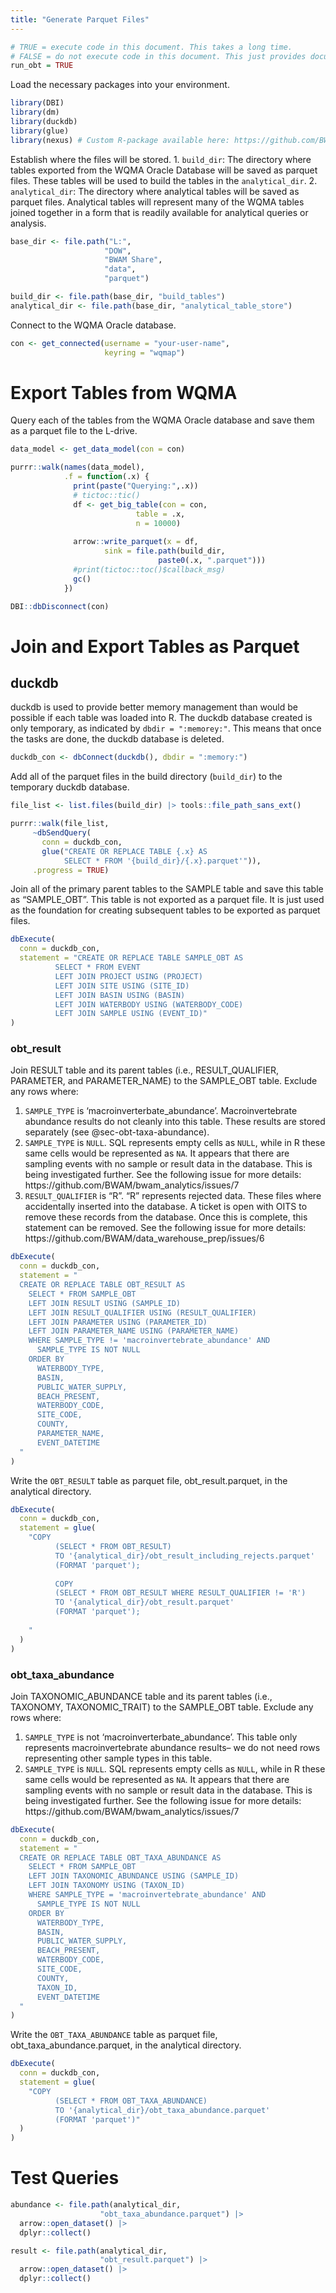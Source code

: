 ```yaml
---
title: "Generate Parquet Files"
---
```


```r
# TRUE = execute code in this document. This takes a long time.
# FALSE = do not execute code in this document. This just provides documentation of the process.
run_obt = TRUE
```

Load the necessary packages into your environment.

```r
library(DBI)
library(dm)
library(duckdb)
library(glue)
library(nexus) # Custom R-package available here: https://github.com/BWAM/nexus
```

Establish where the files will be stored. 1. `build_dir`: The directory where tables exported from the WQMA Oracle Database will be saved as parquet files. These tables will be used to build the tables in the `analytical_dir`. 2. `analytical_dir`: The directory where analytical tables will be saved as parquet files. Analytical tables will represent many of the WQMA tables joined together in a form that is readily available for analytical queries or analysis.

```r
base_dir <- file.path("L:",
                     "DOW",
                     "BWAM Share",
                     "data",
                     "parquet")

build_dir <- file.path(base_dir, "build_tables")
analytical_dir <- file.path(base_dir, "analytical_table_store")
```

Connect to the WQMA Oracle database.

```r
con <- get_connected(username = "your-user-name",
                     keyring = "wqmap")
```

# Export Tables from WQMA

Query each of the tables from the WQMA Oracle database and save them as a parquet file to the L-drive.

```r
data_model <- get_data_model(con = con)

purrr::walk(names(data_model),
            .f = function(.x) {
              print(paste("Querying:",.x))
              # tictoc::tic()
              df <- get_big_table(con = con,
                            table = .x,
                            n = 10000)
              
              arrow::write_parquet(x = df,
                     sink = file.path(build_dir,
                                 paste0(.x, ".parquet")))
              #print(tictoc::toc()$callback_msg)
              gc()
            })

DBI::dbDisconnect(con)
```

# Join and Export Tables as Parquet

## duckdb

duckdb is used to provide better memory management than would be possible if each table was loaded into R. The duckdb database created is only temporary, as indicated by `dbdir = ":memorey:"`. This means that once the tasks are done, the duckdb database is deleted.

```r
duckdb_con <- dbConnect(duckdb(), dbdir = ":memory:")
```

Add all of the parquet files in the build directory (`build_dir`) to the temporary duckdb database.

```r
file_list <- list.files(build_dir) |> tools::file_path_sans_ext()

purrr::walk(file_list,
     ~dbSendQuery(
       conn = duckdb_con, 
       glue("CREATE OR REPLACE TABLE {.x} AS 
            SELECT * FROM '{build_dir}/{.x}.parquet'")),
     .progress = TRUE)
```

Join all of the primary parent tables to the SAMPLE table and save this table as "SAMPLE_OBT". This table is not exported as a parquet file. It is just used as the foundation for creating subsequent tables to be exported as parquet files.

```r
dbExecute(
  conn = duckdb_con,
  statement = "CREATE OR REPLACE TABLE SAMPLE_OBT AS
          SELECT * FROM EVENT
          LEFT JOIN PROJECT USING (PROJECT)
          LEFT JOIN SITE USING (SITE_ID)
          LEFT JOIN BASIN USING (BASIN)
          LEFT JOIN WATERBODY USING (WATERBODY_CODE)
          LEFT JOIN SAMPLE USING (EVENT_ID)"
)
```

### obt_result

Join RESULT table and its parent tables (i.e., RESULT_QUALIFIER, PARAMETER, and PARAMETER_NAME) to the SAMPLE_OBT table. Exclude any rows where:

1.  `SAMPLE_TYPE` is 'macroinverterbate_abundance'. Macroinvertebrate abundance results do not cleanly into this table. These results are stored separately (see @sec-obt-taxa-abundance).
2.  `SAMPLE_TYPE` is `NULL`. SQL represents empty cells as `NULL`, while in R these same cells would be represented as `NA`. It appears that there are sampling events with no sample or result data in the database. This is being investigated further. See the following issue for more details: https://github.com/BWAM/bwam_analytics/issues/7
3.  `RESULT_QUALIFIER` is "R". "R" represents rejected data. These files where accidentally inserted into the database. A ticket is open with OITS to remove these records from the database. Once this is complete, this statement can be removed. See the following issue for more details: https://github.com/BWAM/data_warehouse_prep/issues/6

```r
dbExecute(
  conn = duckdb_con,
  statement = "
  CREATE OR REPLACE TABLE OBT_RESULT AS
    SELECT * FROM SAMPLE_OBT
    LEFT JOIN RESULT USING (SAMPLE_ID)
    LEFT JOIN RESULT_QUALIFIER USING (RESULT_QUALIFIER)
    LEFT JOIN PARAMETER USING (PARAMETER_ID)
    LEFT JOIN PARAMETER_NAME USING (PARAMETER_NAME)
    WHERE SAMPLE_TYPE != 'macroinvertebrate_abundance' AND
      SAMPLE_TYPE IS NOT NULL
    ORDER BY 
      WATERBODY_TYPE,
      BASIN, 
      PUBLIC_WATER_SUPPLY, 
      BEACH_PRESENT, 
      WATERBODY_CODE, 
      SITE_CODE, 
      COUNTY,
      PARAMETER_NAME, 
      EVENT_DATETIME
  "
)
```

Write the `OBT_RESULT` table as parquet file, obt_result.parquet, in the analytical directory.

```r
dbExecute(
  conn = duckdb_con,
  statement = glue(
    "COPY
          (SELECT * FROM OBT_RESULT)
          TO '{analytical_dir}/obt_result_including_rejects.parquet'
          (FORMAT 'parquet');
          
          COPY
          (SELECT * FROM OBT_RESULT WHERE RESULT_QUALIFIER != 'R')
          TO '{analytical_dir}/obt_result.parquet'
          (FORMAT 'parquet');
    
    "
  )
)
```

### obt_taxa_abundance {#sec-obt-taxa-abundance}

Join TAXONOMIC_ABUNDANCE table and its parent tables (i.e., TAXONOMY, TAXONOMIC_TRAIT) to the SAMPLE_OBT table. Exclude any rows where:

1.  `SAMPLE_TYPE` is not 'macroinverterbate_abundance'. This table only represents macroinvertebrate abundance results-- we do not need rows representing other sample types in this table.
2.  `SAMPLE_TYPE` is `NULL`. SQL represents empty cells as `NULL`, while in R these same cells would be represented as `NA`. It appears that there are sampling events with no sample or result data in the database. This is being investigated further. See the following issue for more details: https://github.com/BWAM/bwam_analytics/issues/7

```r
dbExecute(
  conn = duckdb_con,
  statement = "
  CREATE OR REPLACE TABLE OBT_TAXA_ABUNDANCE AS
    SELECT * FROM SAMPLE_OBT
    LEFT JOIN TAXONOMIC_ABUNDANCE USING (SAMPLE_ID)
    LEFT JOIN TAXONOMY USING (TAXON_ID)
    WHERE SAMPLE_TYPE = 'macroinvertebrate_abundance' AND
      SAMPLE_TYPE IS NOT NULL
    ORDER BY 
      WATERBODY_TYPE, 
      BASIN, 
      PUBLIC_WATER_SUPPLY, 
      BEACH_PRESENT, 
      WATERBODY_CODE, 
      SITE_CODE, 
      COUNTY,
      TAXON_ID, 
      EVENT_DATETIME
  "
)
```

Write the `OBT_TAXA_ABUNDANCE` table as parquet file, obt_taxa_abundance.parquet, in the analytical directory.

```r
dbExecute(
  conn = duckdb_con,
  statement = glue(
    "COPY
          (SELECT * FROM OBT_TAXA_ABUNDANCE)
          TO '{analytical_dir}/obt_taxa_abundance.parquet'
          (FORMAT 'parquet')"
  )
)
```

# Test Queries

```r
abundance <- file.path(analytical_dir,
                    "obt_taxa_abundance.parquet") |> 
  arrow::open_dataset() |> 
  dplyr::collect()

result <- file.path(analytical_dir,
                    "obt_result.parquet") |> 
  arrow::open_dataset() |> 
  dplyr::collect()
```
